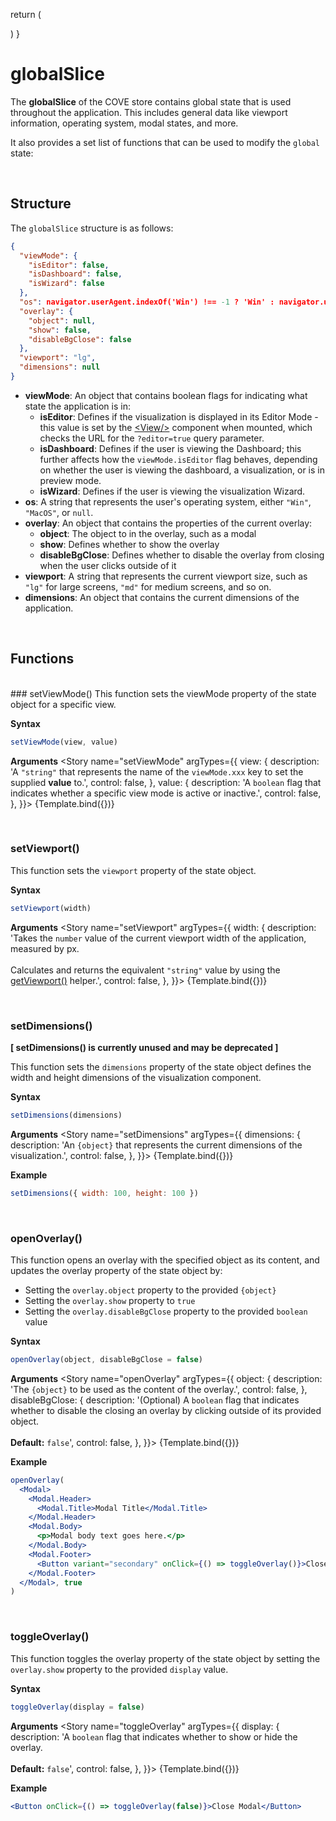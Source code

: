 
<Meta
  title="Store/Slices/globalSlice"
/>

  return (
    <div className="example-wrapper">
    </div>
  )
}

# globalSlice
The **globalSlice** of the COVE store contains global state that is used throughout the application. This includes general data like viewport information, operating system, modal states, and more.

It also provides a set list of functions that can be used to modify the `global` state:

&nbsp;
## Structure
The `globalSlice` structure is as follows:

```json
{
  "viewMode": {
    "isEditor": false,
    "isDashboard": false,
    "isWizard": false
  },
  "os": navigator.userAgent.indexOf('Win') !== -1 ? 'Win' : navigator.userAgent.indexOf('Mac') !== -1 ? 'MacOS' : null,
  "overlay": {
    "object": null,
    "show": false,
    "disableBgClose": false
  },
  "viewport": "lg",
  "dimensions": null
}
```

- **viewMode**: An object that contains boolean flags for indicating what state the application is in:
  - **isEditor**: Defines if the visualization is displayed in its Editor Mode - this value is set by the [\<View/\>](./?path=/docs/components-hoc-view--docs) component when mounted, which checks the URL for the `?editor=true` query parameter.
  - **isDashboard**: Defines if the user is viewing the Dashboard; this further affects how the `viewMode.isEditor` flag behaves, depending on whether the user is viewing the dashboard, a visualization, or is in preview mode.
  - **isWizard**: Defines if the user is viewing the visualization Wizard.
- **os**: A string that represents the user's operating system, either `"Win"`, `"MacOS"`, or `null`.
- **overlay**: An object that contains the properties of the current overlay:
  - **object**: The object to in the overlay, such as a modal
  - **show**: Defines whether to show the overlay
  - **disableBgClose**: Defines whether to disable the overlay from closing when the user clicks outside of it
- **viewport**: A string that represents the current viewport size, such as `"lg"` for large screens, `"md"` for medium screens, and so on.
- **dimensions**: An object that contains the current dimensions of the application.

&nbsp;
## Functions
<br/>
### setViewMode()
This function sets the viewMode property of the state object for a specific view.

**Syntax**
```js
setViewMode(view, value)
```

**Arguments**
<Story name="setViewMode" argTypes={{
  view: {
    description: 'A `"string"` that represents the name of the `viewMode.xxx` key to set the supplied **value** to.',
    control: false,
  },
  value: {
    description: 'A `boolean` flag that indicates whether a specific view mode is active or inactive.',
    control: false,
  },
}}>
  {Template.bind({})}
</Story>

<ArgsTable story="setViewMode"/>

&nbsp;
### setViewport()
This function sets the `viewport` property of the state object.

**Syntax**
```js
setViewport(width)
```

**Arguments**
<Story name="setViewport" argTypes={{
  width: {
    description: 'Takes the `number` value of the current viewport width of the application, measured by px. <br/><br/>Calculates and returns the equivalent `"string"` value by using the [getViewport()](./?path=/docs/helpers-covehelper-general-getviewport--docs) helper.',
    control: false,
  },
}}>
  {Template.bind({})}
</Story>

<ArgsTable story="setViewport"/>

&nbsp;
### setDimensions()

**[ setDimensions() is currently unused and may be deprecated ]**

This function sets the `dimensions` property of the state object defines the width and height dimensions of the visualization component.

**Syntax**
```js
setDimensions(dimensions)
```

**Arguments**
<Story name="setDimensions" argTypes={{
  dimensions: {
    description: 'An `{object}` that represents the current dimensions of the visualization.',
    control: false,
  },
}}>
  {Template.bind({})}
</Story>

<ArgsTable story="setDimensions"/>

**Example**
```js
setDimensions({ width: 100, height: 100 })
```

&nbsp;
### openOverlay()
This function opens an overlay with the specified object as its content, and updates the overlay property of the state object by:
- Setting the `overlay.object` property to the provided `{object}`
- Setting the `overlay.show` property to `true`
- Setting the `overlay.disableBgClose` property to the provided `boolean` value

**Syntax**
```js
openOverlay(object, disableBgClose = false)
```

**Arguments**
<Story name="openOverlay" argTypes={{
  object: {
    description: 'The `{object}` to be used as the content of the overlay.',
    control: false,
  },
  disableBgClose: {
    description: '(Optional) A `boolean` flag that indicates whether to disable the closing an overlay by clicking outside of its provided object. <br/> <br/> **Default:** `false`',
    control: false,
  },
}}>
  {Template.bind({})}
</Story>

<ArgsTable story="openOverlay"/>

**Example**
```jsx
openOverlay(
  <Modal>
    <Modal.Header>
      <Modal.Title>Modal Title</Modal.Title>
    </Modal.Header>
    <Modal.Body>
      <p>Modal body text goes here.</p>
    </Modal.Body>
    <Modal.Footer>
      <Button variant="secondary" onClick={() => toggleOverlay()}>Close</Button>
    </Modal.Footer>
  </Modal>, true
)
```

&nbsp;
### toggleOverlay()
This function toggles the overlay property of the state object by setting the `overlay.show` property to the provided `display` value.

**Syntax**
```js
toggleOverlay(display = false)
```

**Arguments**
<Story name="toggleOverlay" argTypes={{
  display: {
    description: 'A `boolean` flag that indicates whether to show or hide the overlay. <br/><br/> **Default:** `false`',
    control: false,
  },
}}>
  {Template.bind({})}
</Story>

<ArgsTable story="toggleOverlay"/>

**Example**
```jsx
<Button onClick={() => toggleOverlay(false)}>Close Modal</Button>
```
